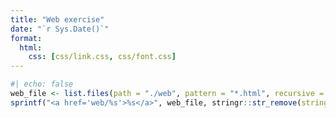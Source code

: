 ```yaml
---
title: "Web exercise"
date: "`r Sys.Date()`"
format:
  html:
    css: [css/link.css, css/font.css]
---
```


```r
#| echo: false
web_file <- list.files(path = "./web", pattern = "*.html", recursive = TRUE)
sprintf("<a href='web/%s'>%s</a>", web_file, stringr::str_remove(string = web_file, ".html")) |> cat(sep = "\n\n")
```